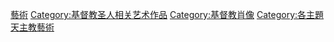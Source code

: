 {{Commonscat|Virgin Mary in art‎}}

[[Category:圣母玛利亚|藝術]]
[[Category:基督教圣人相关艺术作品‎|Category:基督教圣人相关艺术作品‎]]
[[Category:基督教肖像|Category:基督教肖像]]
[[Category:各主題天主教藝術|Category:各主題天主教藝術]]